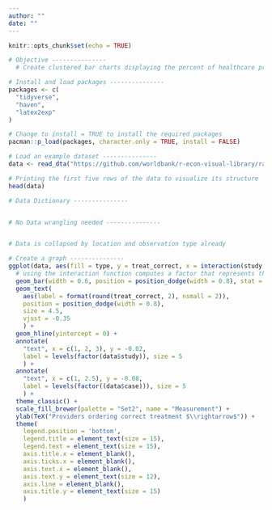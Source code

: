 ```yaml
---
author: ""
date: ""
---
```


```r
knitr::opts_chunk$set(echo = TRUE)
```

```r
# Objective ---------------
  # Create clustered bar charts displaying the percent of healthcare providers ordering correct treatment types by location and different observation types. 

# Install and load packages ---------------
packages <- c(
  "tidyverse",
  "haven",
  "latex2exp"
)

# Change to install = TRUE to install the required packages
pacman::p_load(packages, character.only = TRUE, install = FALSE)

# Load an example dataset ---------------
data <- read_dta("https://github.com/worldbank/r-econ-visual-library/raw/master/Library/Data/BarPlotsTwoVariables.dta")

# Printing the first five rows of the data to visualize its structure
head(data)

# Data Dictionary ---------------


# No Data wrangling needed ---------------


# Data is collapsed by location and observation type already

# Create a graph ---------------
ggplot(data, aes(fill = type, y = treat_correct, x = interaction(study, case))) +  
  # using the interaction function computes a factor that represents the interaction of the given factors (study and case in this example)
  geom_bar(width = 0.6, position = position_dodge(width = 0.8), stat = "identity") +
  geom_text(
    aes(label = format(round(treat_correct, 2), nsmall = 2)),  
    position = position_dodge(width = 0.8), 
    size = 4.5,
    vjust = -0.35
    ) +
  geom_hline(yintercept = 0) +
  annotate(
    "text", x = c(1, 2, 3), y = -0.02,
    label = levels(factor(data$study)), size = 5
    ) +
  annotate(
    "text", x = c(1, 2.5), y = -0.08,
    label = levels(factor((data$case))), size = 5
    ) + 
  theme_classic() +
  scale_fill_brewer(palette = "Set2", name = "Measurement") +
  ylab(TeX("Providers ordering correct treatment $\\rightarrow$")) + 
  theme(
    legend.position = 'bottom',
    legend.title = element_text(size = 15),
    legend.text = element_text(size = 15),
    axis.title.x = element_blank(),
    axis.ticks.x = element_blank(),
    axis.text.x = element_blank(),
    axis.text.y = element_text(size = 12),
    axis.line = element_blank(),
    axis.title.y = element_text(size = 15)
    )
  
```

